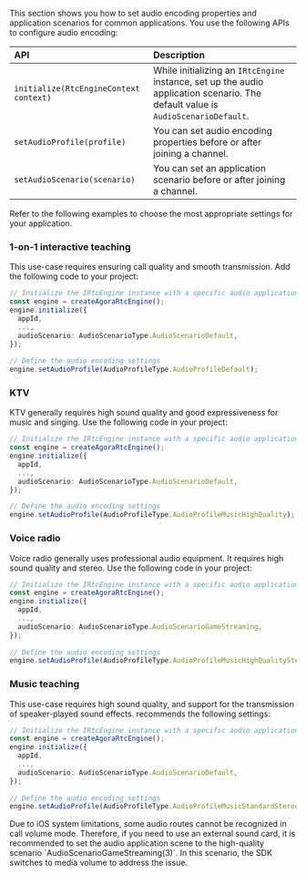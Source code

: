 <PlatformWrapper platform="react-native">

This section shows you how to set audio encoding properties and application scenarios for common applications. You use the following APIs to configure audio encoding:

| API | Description                                                                                                                       |
|:--- |:----------------------------------------------------------------------------------------------------------------------------------|
| `initialize(RtcEngineContext context)` | While initializing  an `IRtcEngine` instance, set up the audio application scenario. The default value is `AudioScenarioDefault`. |
| `setAudioProfile(profile)`   | You can set audio encoding properties before or after joining a channel.                                                          |
| `setAudioScenario(scenario)`           | You can set an application scenario before or after joining a channel.                                                            |

Refer to the following examples to choose the most appropriate settings for your application.

### 1-on-1 interactive teaching
This use-case requires ensuring call quality and smooth transmission. Add the following code to your project:

```typescript
// Initialize the IRtcEngine instance with a specific audio application scenario
const engine = createAgoraRtcEngine();
engine.initialize({
  appId,
  ...,
  audioScenario: AudioScenarioType.AudioScenarioDefault,
});
 
// Define the audio encoding settings
engine.setAudioProfile(AudioProfileType.AudioProfileDefault);
```

### KTV
KTV generally requires high sound quality and good expressiveness for music and singing. Use the following code in your project:

```typescript
// Initialize the IRtcEngine instance with a specific audio application scenario
const engine = createAgoraRtcEngine();
engine.initialize({
  appId,
  ...,
  audioScenario: AudioScenarioType.AudioScenarioDefault,
});

// Define the audio encoding settings
engine.setAudioProfile(AudioProfileType.AudioProfileMusicHighQuality);
```

### Voice radio
Voice radio generally uses professional audio equipment. It requires high sound quality and stereo. Use the following code in your project:


```typescript
// Initialize the IRtcEngine instance with a specific audio application scenario
const engine = createAgoraRtcEngine();
engine.initialize({
  appId,
  ...,
  audioScenario: AudioScenarioType.AudioScenarioGameStreaming,
});
 
// Define the audio encoding settings
engine.setAudioProfile(AudioProfileType.AudioProfileMusicHighQualityStereo);
```

### Music teaching
This use-case requires high sound quality, and support for the transmission of speaker-played sound effects. <Vg k="COMPANY"/> recommends the following settings:

```typescript
// Initialize the IRtcEngine instance with a specific audio application scenario
const engine = createAgoraRtcEngine();
engine.initialize({
  appId,
  ...,
  audioScenario: AudioScenarioType.AudioScenarioDefault,
});
 
// Define the audio encoding settings
engine.setAudioProfile(AudioProfileType.AudioProfileMusicStandardStereo);
```

<Admonition type="info" title="Information">
Due to iOS system limitations, some audio routes cannot be recognized in call volume mode. Therefore, if you need to use an external sound card, it is recommended to set the audio application scene to the high-quality scenario `AudioScenarioGameStreaming(3)`. In this scenario, the SDK switches to media volume to address the issue.
</Admonition>

</PlatformWrapper>
